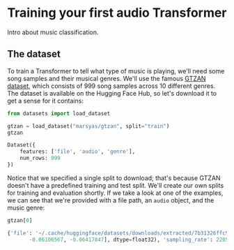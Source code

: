 # Training your first audio Transformer

Intro about music classification.

## The dataset

To train a Transformer to tell what type of music is playing, we'll need some song samples and their musical genres. We'll use the famous [GTZAN dataset](https://huggingface.co/datasets/marsyas/gtzan), which consists of 999 song samples across 10 different genres. The dataset is available on the Hugging Face Hub, so let's download it to get a sense for it contains:

```py
from datasets import load_dataset

gtzan = load_dataset("marsyas/gtzan", split="train")
gtzan
```

```py out
Dataset({
    features: ['file', 'audio', 'genre'],
    num_rows: 999
})
```

Notice that we specified a single split to download; that's because GTZAN doesn't have a predefined training and test split. We'll create our own splits for training and evaluation shortly. If we take a look at one of the examples, we can see that we're provided with a file path, an `audio` object, and the music genre:

```py
gtzan[0]
```

```py out
{'file': '~/.cache/huggingface/datasets/downloads/extracted/7b31326ffc96eb5c1ad6dcbfc8187a6c4cc6efdfa3c7e42788fc7be8bba7a0a4/genres/blues/blues.00000.wav', 'audio': {'path': '~/.cache/huggingface/datasets/downloads/extracted/7b31326ffc96eb5c1ad6dcbfc8187a6c4cc6efdfa3c7e42788fc7be8bba7a0a4/genres/blues/blues.00000.wav', 'array': array([ 0.00732422,  0.01660156,  0.00762939, ..., -0.05560303,
       -0.06106567, -0.06417847], dtype=float32), 'sampling_rate': 22050}, 'genre': 0}
 ```
